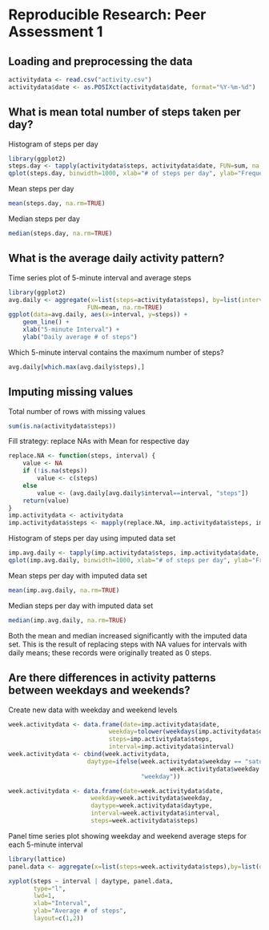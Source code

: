 # Reproducible Research: Peer Assessment 1

## Loading and preprocessing the data
```{r loaddata}
activitydata <- read.csv("activity.csv")
activitydata$date <- as.POSIXct(activitydata$date, format="%Y-%m-%d")
```

## What is mean total number of steps taken per day?
Histogram of steps per day
```{r}
library(ggplot2)
steps.day <- tapply(activitydata$steps, activitydata$date, FUN=sum, na.rm=TRUE)
qplot(steps.day, binwidth=1000, xlab="# of steps per day", ylab="Frequency")
```

Mean steps per day
```{r}
mean(steps.day, na.rm=TRUE)
```

Median steps per day
```{r}
median(steps.day, na.rm=TRUE)
```

## What is the average daily activity pattern?
Time series plot of 5-minute interval and average steps
```{r}
library(ggplot2)
avg.daily <- aggregate(x=list(steps=activitydata$steps), by=list(interval=activitydata$interval),
                      FUN=mean, na.rm=TRUE)
ggplot(data=avg.daily, aes(x=interval, y=steps)) +
    geom_line() +
    xlab("5-minute Interval") +
    ylab("Daily average # of steps")
```

Which 5-minute interval contains the maximum number of steps?
```{r}
avg.daily[which.max(avg.daily$steps),]
```

## Imputing missing values

Total number of rows with missing values
```{r}
sum(is.na(activitydata$steps))
```

Fill strategy: replace NAs with Mean for respective day
```{r}
replace.NA <- function(steps, interval) {
    value <- NA
    if (!is.na(steps))
        value <- c(steps)
    else
        value <- (avg.daily[avg.daily$interval==interval, "steps"])
    return(value)
}
imp.activitydata <- activitydata
imp.activitydata$steps <- mapply(replace.NA, imp.activitydata$steps, imp.activitydata$interval)
```

Histogram of steps per day using imputed data set

```{r}
imp.avg.daily <- tapply(imp.activitydata$steps, imp.activitydata$date, FUN=sum)
qplot(imp.avg.daily, binwidth=1000, xlab="# of steps per day", ylab="Frequency")
```

Mean steps per day with imputed data set
```{r}
mean(imp.avg.daily, na.rm=TRUE)
```

Median steps per day with imputed data set
```{r}
median(imp.avg.daily, na.rm=TRUE)
```

Both the mean and median increased significantly with the imputed data set. This is the result of replacing steps with NA values for intervals with daily means; these records were originally treated as 0 steps.

## Are there differences in activity patterns between weekdays and weekends?

Create new data with weekday and weekend levels
```{r}
week.activitydata <- data.frame(date=imp.activitydata$date, 
                            weekday=tolower(weekdays(imp.activitydata$date)), 
                            steps=imp.activitydata$steps, 
                            interval=imp.activitydata$interval)
week.activitydata <- cbind(week.activitydata, 
                      daytype=ifelse(week.activitydata$weekday == "saturday" | 
                                             week.activitydata$weekday == "sunday", "weekend", 
                                     "weekday"))

week.activitydata <- data.frame(date=week.activitydata$date, 
                       weekday=week.activitydata$weekday, 
                       daytype=week.activitydata$daytype, 
                       interval=week.activitydata$interval,
                       steps=week.activitydata$steps)

```

Panel time series plot showing weekday and weekend average steps for each 5-minute interval
```{r}
library(lattice)
panel.data <- aggregate(x=list(steps=week.activitydata$steps),by=list(daytype=week.activitydata$daytype, weekday=week.activitydata$weekday,interval=week.activitydata$interval), mean)

xyplot(steps ~ interval | daytype, panel.data, 
       type="l", 
       lwd=1, 
       xlab="Interval", 
       ylab="Average # of steps", 
       layout=c(1,2))

```
